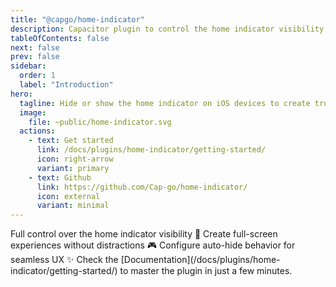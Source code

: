 ```yaml
---
title: "@capgo/home-indicator"
description: Capacitor plugin to control the home indicator visibility on iOS devices, allowing for immersive full-screen experiences.
tableOfContents: false
next: false
prev: false
sidebar:
  order: 1
  label: "Introduction"
hero:
  tagline: Hide or show the home indicator on iOS devices to create truly immersive full-screen experiences in your app.
  image:
    file: ~public/home-indicator.svg
  actions:
    - text: Get started
      link: /docs/plugins/home-indicator/getting-started/
      icon: right-arrow
      variant: primary
    - text: Github
      link: https://github.com/Cap-go/home-indicator/
      icon: external
      variant: minimal
---
```



<CardGrid stagger>
  <Card title="iOS home indicator control" icon="rocket">
    Full control over the home indicator visibility 📱
  </Card>
  <Card title="Immersive experiences" icon="setting">
    Create full-screen experiences without distractions 🎮
  </Card>
  <Card title="Auto-hide support" icon="star">
    Configure auto-hide behavior for seamless UX ✨
  </Card>
  <Card title="Comprehensive Documentation" icon="open-book">
    Check the [Documentation](/docs/plugins/home-indicator/getting-started/) to master the plugin in just a few minutes.
  </Card>
</CardGrid>
